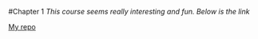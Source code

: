 #Chapter 1
*This course seems really interesting and fun. Below is the link*

[My repo](https://github.com/jonharju/IODS-project)